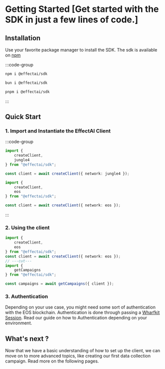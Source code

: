 # Getting Started [Get started with the SDK in just a few lines of code.]

## Installation

Use your favorite package manager to install the SDK.
The sdk is available on [npm](https://www.npmjs.com/package/@effectai/sdk)

:::code-group

```bash [npm]
npm i @effectai/sdk
```

```bash [bun]
bun i @effectai/sdk
```

```bash [pnpm]
pnpm i @effectai/sdk
```
:::

## Quick Start

### 1. Import and Instantiate the EffectAI Client

:::code-group

```ts twoslash [EOS Testnet]
import {
	createClient,
	jungle4
} from "@effectai/sdk";

const client = await createClient({ network: jungle4 });
```

```ts twoslash [EOS Mainnet]
import {
	createClient,
	eos
} from "@effectai/sdk";

const client = await createClient({ network: eos });
```

:::

### 2. Using the client
```ts twoslash 
import {
	createClient,
	eos
} from "@effectai/sdk";
const client = await createClient({ network: eos });
// ---cut---
import {
	getCampaigns
} from "@effectai/sdk";

const campaigns = await getCampaigns({ client });
```

### 3. Authentication

Depending on your use case, you might need some sort of authentication with the EOS blockchain. Authentication is done through passing a [Wharfkit Session](https://wharfkit.com/kits/session). Read our guide on how to Authentication depending on your environment.


## What's next ? 

Now that we have a basic understanding of how to set up the client, we can move on to more advanced topics, like creating our first data collection campaign.
Read more on the following pages.

